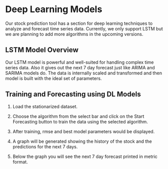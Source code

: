 # Deep Learning Models

Our stock prediction tool has a section for deep learning techniques to analyze and forecast time series data. Currently, we only support LSTM but we are planning to add more algorithms in the upcoming versions. 

## LSTM Model Overview

Our LSTM model is powerful and  well-suited for handling complex time series data. Also it gives out the next 7 day forecast just like ARIMA and SARIMA models do. The data is internally scaled and transformed and then model is built with the ideal set of parameters.

## Training and Forecasting using DL Models

1. Load the stationarized dataset.

2. Choose the algorithm from the select bar and click on the Start Forecasting button to train the data using the selected algorithm.

3. After training, rmse and best model parameters would be displayed.

4. A graph will be generated showing the history of the stock and the predictions for the next 7 days.

5. Below the graph you will see the next 7 day forecast printed in metric format.